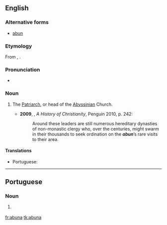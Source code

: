 ==English==

===Alternative forms===
* [[abun]]

===Etymology===
From {{etyl|am|en}} {{term|አቡነ||tr=abuna|lang=am}}, {{etyl|ar|en}} {{term|أَبُونَا||our father|tr=ʾabū-nā|lang=ar}}.

===Pronunciation===
* {{a|UK}} {{IPA|/əˈbuːnə/|lang=en}}

===Noun===
{{en-noun}}

# {{context|Christianity|lang=en}} The [[Patriarch]], or head of the [[Abyssinian]] Church.
#* '''2009''', {{w|Diarmaid MacCulloch}}, ''A History of Christianity'', Penguin 2010, p. 242:
#*: Around these leaders are still numerous hereditary dynasties of non-monastic clergy who, over the centuries, might swarm in their thousands to seek ordination on the '''''abun'''''’s rare visits to their area.

====Translations====
{{trans-top|head of the Abyssinian church}}
* Portuguese: {{t|pt|abuna|m}}
{{trans-mid}}
{{trans-bottom}}

----

==Portuguese==

===Noun===
{{pt-noun|m}}

# {{lb|pt|Christianity}} {{l|en|abuna}} {{gloss|head of the Abyssinian church}}

[[fr:abuna]]
[[tk:abuna]]
